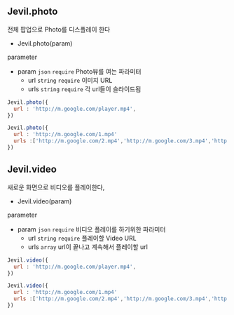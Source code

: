 
## Jevil.photo

전체 팝업으로 Photo를 디스플레이 한다

- Jevil.photo(param)

parameter

- param `json` `require` Photo뷰를 여는 파라미터
    - url `string` `require` 이미지 URL
    - urls `string` `require` 각 url들이 슬라이드됨


```js filename="Example code"
Jevil.photo({
  url : 'http://m.google.com/player.mp4',
})

Jevil.photo({
  url : 'http://m.google.com/1.mp4'
  urls :['http://m.google.com/2.mp4','http://m.google.com/3.mp4','http://m.google.com/4.mp4']
})
```




## Jevil.video

새로운 화면으로 비디오를 플레이한다, 

- Jevil.video(param)

parameter

- param `json` `require` 비디오 플레이를 하기위한 파라미터
    - url `string` `require` 플레이할 Video URL
    - urls `array`  url이 끝나고 계속해서 플레이할 url


```js filename="Example code"
Jevil.video({
  url : 'http://m.google.com/player.mp4',
})

Jevil.video({
  url : 'http://m.google.com/1.mp4'
  urls :['http://m.google.com/2.mp4','http://m.google.com/3.mp4','http://m.google.com/4.mp4']
})
```



